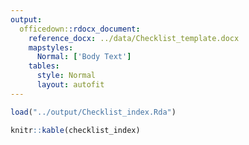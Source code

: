 ```yaml
---
output:
  officedown::rdocx_document:
    reference_docx: ../data/Checklist_template.docx
    mapstyles:
      Normal: ['Body Text']
    tables:
      style: Normal
      layout: autofit
---
```


```r
load("../output/Checklist_index.Rda")
```

```r
knitr::kable(checklist_index)
```
